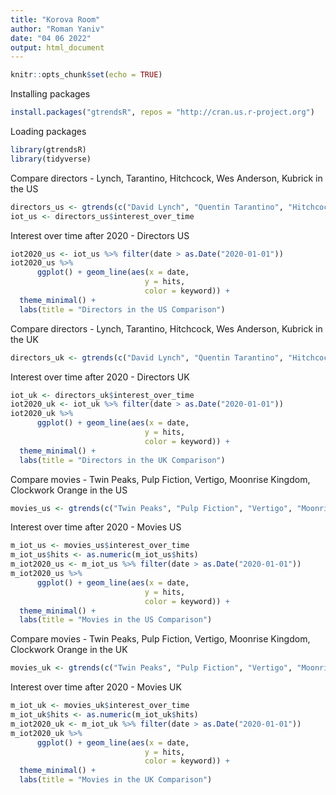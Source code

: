 ```yaml
---
title: "Korova Room"
author: "Roman Yaniv"
date: "04 06 2022"
output: html_document
---
```


```r
knitr::opts_chunk$set(echo = TRUE)
```

Installing packages
```r
install.packages("gtrendsR", repos = "http://cran.us.r-project.org")
```

Loading packages
```r
library(gtrendsR)
library(tidyverse)
```

Compare directors - Lynch, Tarantino, Hitchcock, Wes Anderson, Kubrick in the US
```r
directors_us <- gtrends(c("David Lynch", "Quentin Tarantino", "Hitchcock", "Wes Anderson", "Kubrick"), geo = "US")
iot_us <- directors_us$interest_over_time
```


Interest over time after 2020 - Directors US
```r
iot2020_us <- iot_us %>% filter(date > as.Date("2020-01-01"))
iot2020_us %>%
      ggplot() + geom_line(aes(x = date,
                              y = hits,
                              color = keyword)) +
  theme_minimal() +
  labs(title = "Directors in the US Comparison")
```


Compare directors - Lynch, Tarantino, Hitchcock, Wes Anderson, Kubrick in the UK
```r
directors_uk <- gtrends(c("David Lynch", "Quentin Tarantino", "Hitchcock", "Wes Anderson", "Kubrick"), geo = "GB")
```

Interest over time after 2020 - Directors UK
```r
iot_uk <- directors_uk$interest_over_time
iot2020_uk <- iot_uk %>% filter(date > as.Date("2020-01-01"))
iot2020_uk %>%
      ggplot() + geom_line(aes(x = date,
                              y = hits,
                              color = keyword)) +
  theme_minimal() +
  labs(title = "Directors in the UK Comparison")
```

Compare movies - Twin Peaks, Pulp Fiction, Vertigo, Moonrise Kingdom, Clockwork Orange in the US
```r
movies_us <- gtrends(c("Twin Peaks", "Pulp Fiction", "Vertigo", "Moonrise Kingdom", "Clockwork Orange"), geo = "US")
```

Interest over time after 2020 - Movies US
```r
m_iot_us <- movies_us$interest_over_time
m_iot_us$hits <- as.numeric(m_iot_us$hits)
m_iot2020_us <- m_iot_us %>% filter(date > as.Date("2020-01-01"))
m_iot2020_us %>%
      ggplot() + geom_line(aes(x = date,
                              y = hits,
                              color = keyword)) +
  theme_minimal() +
  labs(title = "Movies in the US Comparison")
```

Compare movies - Twin Peaks, Pulp Fiction, Vertigo, Moonrise Kingdom, Clockwork Orange in the UK
```r
movies_uk <- gtrends(c("Twin Peaks", "Pulp Fiction", "Vertigo", "Moonrise Kingdom", "Clockwork Orange"), geo = "GB")
```

Interest over time after 2020 - Movies UK
```r
m_iot_uk <- movies_uk$interest_over_time
m_iot_uk$hits <- as.numeric(m_iot_uk$hits)
m_iot2020_uk <- m_iot_uk %>% filter(date > as.Date("2020-01-01"))
m_iot2020_uk %>%
      ggplot() + geom_line(aes(x = date,
                              y = hits,
                              color = keyword)) +
  theme_minimal() +
  labs(title = "Movies in the UK Comparison")
```